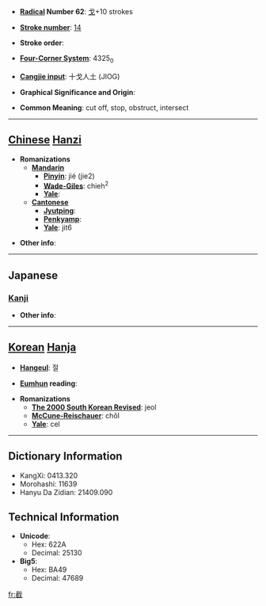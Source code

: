 * '''[[Wiktionary:Chinese radical index| Radical]] Number 62''': [[Wiktionary:Chinese radical index 戈|戈]]+10 strokes

* '''[[Wiktionary:Chinese total strokes index|Stroke number]]''': [[Wiktionary:Chinese total strokes index 14|14]]

* '''Stroke order''': 

* '''[[Wiktionary:Chinese four corner index|Four-Corner System]]''': 4325<sub>0</sub>

* '''[[Wiktionary:Chinese Cangjie index|Cangjie input]]''': 十戈人土 (JIOG)

* '''Graphical Significance and Origin''': 

* '''Common Meaning''': cut off, stop, obstruct, intersect

----

== [[Chinese]] [[Hanzi]] ==

* '''Romanizations'''
** '''[[Mandarin]]'''
*** '''[[Pinyin]]''': jié (jie2)
*** '''[[Wade-Giles]]''': chieh<sup>2</sup>
*** '''[[Yale]]''': 
** '''[[Cantonese]]'''
*** '''[[Jyutping]]''':
*** '''[[Penkyamp]]''': 
*** '''[[Yale]]''': jit6

* '''Other info''': 

----

==Japanese==
===[[Kanji]]===
{{kanji|on readings=[[せつ]] (setsu)
|kun readings=[[たつ]] (tatsu), [[きる]] (kiru)
}}

* '''Other info''':  

----

== [[Korean]] [[Hanja]] ==

* '''[[Hangeul]]''': 절

* '''[[Eumhun]] reading''': 

* '''Romanizations'''
** '''[[The 2000 South Korean Revised Romanization|The 2000 South Korean Revised]]''': jeol
** '''[[McCune-Reischauer]]''': chŏl
** '''[[Yale]]''': cel

----

== Dictionary Information ==

* KangXi: 0413.320
* Morohashi: 11639
* Hanyu Da Zidian: 21409.090

== Technical Information ==

* '''Unicode''':
** Hex: 622A
** Decimal: 25130
* '''Big5''':
** Hex: BA49
** Decimal: 47689

[[fr:截]]